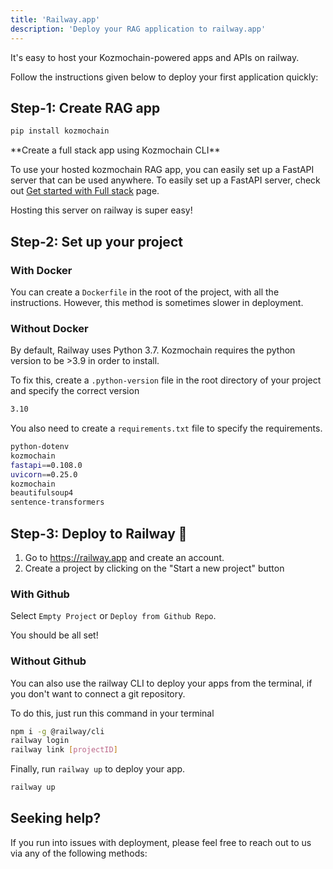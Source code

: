 ```yaml
---
title: 'Railway.app'
description: 'Deploy your RAG application to railway.app'
---
```


It's easy to host your Kozmochain-powered apps and APIs on railway.

Follow the instructions given below to deploy your first application quickly:

## Step-1: Create RAG app

```bash Install kozmochain
pip install kozmochain
```

<Tip>
**Create a full stack app using Kozmochain CLI**

To use your hosted kozmochain RAG app, you can easily set up a FastAPI server that can be used anywhere.
To easily set up a FastAPI server, check out [Get started with Full stack](https://docs.digi-trans.org/get-started/full-stack) page.

Hosting this server on railway is super easy!

</Tip>

## Step-2: Set up your project

### With Docker

You can create a `Dockerfile` in the root of the project, with all the instructions. However, this method is sometimes slower in deployment.

### Without Docker

By default, Railway uses Python 3.7. Kozmochain requires the python version to be >3.9 in order to install.

To fix this, create a `.python-version` file in the root directory of your project and specify the correct version

```bash .python-version
3.10
```

You also need to create a `requirements.txt` file to specify the requirements.

```bash requirements.txt
python-dotenv
kozmochain
fastapi==0.108.0
uvicorn==0.25.0
kozmochain
beautifulsoup4
sentence-transformers
```

## Step-3: Deploy to Railway 🚀

1. Go to https://railway.app and create an account.
2. Create a project by clicking on the "Start a new project" button

### With Github

Select `Empty Project` or `Deploy from Github Repo`. 

You should be all set!

### Without Github

You can also use the railway CLI to deploy your apps from the terminal, if you don't want to connect a git repository.

To do this, just run this command in your terminal

```bash Install and set up railway CLI
npm i -g @railway/cli
railway login
railway link [projectID]
```

Finally, run `railway up` to deploy your app.
```bash Deploy
railway up
```

## Seeking help?

If you run into issues with deployment, please feel free to reach out to us via any of the following methods:

<Snippet file="get-help.mdx" />
